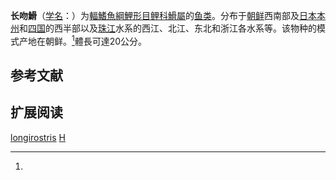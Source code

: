 {{Speciesbox
| name = 长吻䱻
| status = NE
| status_system = IUCN3.1
| image = Hemibarbus longirostris by OpenCage.jpg
| genus = Hemibarbus
| species = longirostris
| authority = Regan, 1908<ref name='id6119'>{{cite web| url =http://www.bioinfo.cn/db05/BjdwSpecies.php?action=view&id=6119| title =长吻䱻| work =中国动物物种编目数据库| publisher =中国科学院微生物研究所| author =中国科学院动物研究所| accessdate =2009-04-11| deadurl =yes| archiveurl =https://web.archive.org/web/20160305015015/http://www.bioinfo.cn/db05/BjdwSpecies.php?action=view&id=6119| archivedate =2016-03-05}}</ref>
| synonyms = *''Acanthogobio longirostris''<br /><small>Regan, 1908</small>
*''Hemibarbus shingtsonensis''<br /><small>Shaw, 1930</small>
*''Paraleucogobio cheni''<br /><small>Wu, 1931</small>
}}

'''长吻䱻'''（[[学名|学名]]：{{lang|la|''Hemibarbus longirostris''}}）为[[輻鰭魚綱|輻鰭魚綱]][[鯉形目|鯉形目]][[鲤科|鲤科]][[䱻屬|䱻屬]]的[[鱼类|鱼类]]。分布于[[朝鲜|朝鲜]]西南部及[[日本|日本]][[本州|本州]]和[[四国|四国]]的西半部以及[[珠江|珠江]]水系的西江、北江、东北和浙江各水系等。该物种的模式产地在朝鲜。<ref name='id6119'/>體長可達20公分。

== 参考文献 ==
{{reflist}}

== 扩展阅读 ==
{{refbegin}}
{{wikispecies-inline|Hemibarbus longirostris|长吻䱻}}
{{refend}}
{{Taxonbar|from=Q1039983}}

[[Category:䱻屬|longirostris]]
[[Category:1908年描述的魚類|H]]


{{鯉形目小作品}}